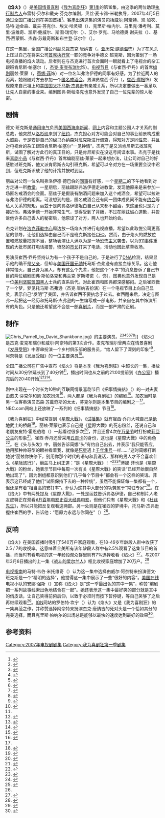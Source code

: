 {{noteTA
|G1=Movie
|G2=Show
|1=zh-cn:我为喜剧狂; zh-tw:超級製作人; zh-hk:娛樂揸Fit人;
|2=zh-hk:珍·嘉露絲姬;zh-cn=简·科拉克斯基;
|3=zh-cn:焰火; zh-tw:煙火; zh-hk:煙火;
}}
{{Infobox television episode
| Title        = 焰火<br>Fireworks
| Series       = [[我为喜剧狂|我为喜剧狂]]
| Image        =  <!-- No-free image with insufficient rationale [[Image:30_Rock_season_1_episode_18.png|250px]] -->
| Caption      = Jack's fireworks special in [[NYC|New York]], reminiscent of the [[September_11_attacks|9/11 terrorist attacks]].
| Season       = 1
| Episode      = 18
| Airdate      = {{Start date|2007|04|5}}
| Production   = 118
| Writer       = 布雷特·贝尔（{{lang|en|Brett Baer}}）<br>戴夫·芬克尔（{{lang|en|Dave Finkel}}）
| Director     = {{link-en|贝丝·麦卡锡-米勒|Beth McCarthy-Miller}}
| Music        =
| Photographer = 瓦尼亚·西恩祖尔（{{lang|en|Vanja Černjul}}）
| Guests       = [[威尔·阿奈特|威尔·阿奈特]]饰德文·班克斯（{{lang|en|Devon Banks}}）<br>[[凯·加农|凯·加农]]饰妻子<br>{{link-en|马特·迪金森|Matt Dickinson}}饰马特<br>戴夫·芬克尔饰丈夫<br>[[克里斯·帕内尔|克里斯·帕内尔]]饰里奥·斯派西曼医生（{{lang|en|Dr. Leo Spaceman}}）<br>{{link-en|马里克·潘考利|Maulik Pancholy}}饰乔纳森（{{lang|en|Jonathan}}）<br>{{link-en|莫里·波维奇|Maury Povich}}以自己的真实身份登场<br>{{link-en|凯斯·鲍威尔|Keith Powell}}饰图弗·斯帕洛克（{{lang|en|Toofer Spurlock}}）<br>{{link-en|艾尔·罗克|Al Roker}}以自己的真实身份登场<br>{{link-en|基西·西蒙斯|Kissy Simmons}}饰莎莉·赫敏斯（{{lang|en|Sally Hemings}}）<br>[[杰森·苏戴奇斯|杰森·苏戴奇斯]]饰弗洛伊德·德巴伯（{{lang|en|Floyd DeBarber}}）
| Episode list = [[我为喜剧狂_(第1季)|《我为喜剧狂》 (第1季)]]<br>[[我为喜剧狂剧集列表|我为喜剧狂剧集列表]]
| Prev         = [[战斗的爱尔兰人|战斗的爱尔兰人]]
| Next         = [[企业挤压|企业挤压]]
}}

'''《焰火》'''（{{lang|en|''Fireworks''}}）是[[美国|美国]][[情景喜剧|情景喜剧]]《[[我为喜剧狂|我为喜剧狂]]》[[我为喜剧狂_(第1季)|第1季]]的第18集，由这季的两位助理[[执行制片人|执行制片人]]布雷特·贝尔和戴夫·芬克尔编剧，贝丝·麦卡锡-米勒执导，2007年4月5日通过[[全国广播公司|全国广播公司]]在美国[[首演|首播]]<ref name="screen rush">{{cite web|url=http://www.screenrush.co.uk/television/television-813/season-2600/ |title=30 Rock: Episodes |publisher=Screenrush (AlloCiné) |accessdate=2013-07-28 |location=London |archiveurl=https://web.archive.org/web/20120730001543/http://www.screenrush.co.uk/television/television-813/season-2600/ |archivedate=2012-07-30 |deadurl=no }}</ref>。[[友情客串|客串出演]]这集的演员包括[[威尔·阿奈特|威尔·阿奈特]]、凯·加农、马特·迪金森、戴夫·芬克尔、埃文·哈灵顿（{{lang|en|Evan Harrington}}）、克里斯·帕内尔、马里克·潘考利、莫里·波维奇、凯斯·鲍威尔、斯图·瑞切尔（{{lang|en|Stu Richel}}）、艾尔·罗克、马哈德奥·谢夫拉（{{lang|en|Mahadeo Shivraj}}）、基西·西蒙斯、杰森·苏戴奇斯和布兰登·沃尔什（{{lang|en|Brendon Walsh}}）。

在这一集里，全国广播公司副总裁杰克·唐纳吉（{{lang|en|Jack Donaghy}}，[[亚历克·鲍德温|亚历克·鲍德温]]饰）为了在风头上压过自己在将来公司[[首席执行官|首席执行官]]一职的竞争对手德文·班克斯，因为策划了一场电视直播的焰火活动。后者则在与杰克进行首次会面时一眼就看上了电视台的杂工跟班肯尼斯·帕塞尔（{{lang|en|Kenneth Parcell}}，[[杰克·麦克布瑞尔|杰克·麦克布瑞尔]]饰）。[[电视节目|电视节目]]《{{lang|en|TGS}}与崔西·乔丹》的首席[[编剧|编剧]]丽兹·莱蒙（{{lang|en|Liz Lemon}}，[[蒂娜·菲|蒂娜·菲]]饰）对一位名叫弗洛伊德的同事有好感，为了拉近两人的距离，她跟随对方去参加一个[[匿名戒酒会|匿名戒酒会]]。男演员崔西·乔丹（{{lang|en|Tracy Jordan}}，[[崔西·摩根|崔西·摩根]]饰）发现原来自己祖上和[[美国国父|美国国父]][[托马斯·杰弗逊|托马斯·杰弗逊]]有亲戚关系，所以决定要做出一番足以让先人自豪的事业来。编剧图弗·斯帕洛克也意外发现了自己一位先辈的惊人秘密。

==剧情==
德文·班克斯是[[通用电气|通用电气]]负责[[美国西海岸|美国西海岸]][[新闻|新闻]]、[[万维网|网上]]内容和主题公园人才关系的副总裁，他突然从[[洛杉矶|洛杉矶]]来到了[[纽约|纽约]]，杰克担心对方可能会对自己的事业前景构成重大威胁，于是安排自己的[[秘书|秘书]]乔纳森对班克斯进行调查，得知对方是[[同性恋|同性恋]]，并且对电视台的杂工跟班肯尼斯·帕塞尔“一见钟情”。杰克于是又派肯尼斯去找班克斯，试图了解对方此行的真正目的，只是肯尼斯实在没这号间谍本事。杰克于是找来[[喜剧小品|喜剧小品]]《{{lang|en|TGS}}与崔西·乔丹》首席编剧丽兹·莱蒙一起来想办法，让公司对自己的好感胜过班克斯，他又派肯尼斯去勾引班克斯，希望可以令对方在一场重要会议中迟到，但班克斯识破了他的计策并按时到达。

丽兹对公司一位名叫弗洛伊德·德巴伯的[[同事|同事]]有好感，一个[[星期二|星期二]]的下午她看到对方走进一所[[教堂|教堂]]。一星期后，丽兹跟踪弗洛伊德走进教堂，发现他原来是来参加一场匿名戒酒会的会面。丽兹于是假装有酗酒问题来加入这个戒酒会，希望可以拉进与弗洛伊德的距离。可没想到的是，匿名戒酒会还有同一团体成员间不能有[[约会|约会]]等私人关系的规矩，丽兹于是向弗洛伊德坦白自己从来都不酗酒，来这里也只是为了接近他。弗洛伊德一开始非常生气，觉得受到了背叛，不过在丽兹诚心道歉，并告诉他许多自己丢人的秘密后，他原谅了对方，两人也开始约会。

杰克计划在[[洛克菲勒中心|洛克菲勒中心]]周边放一场焰火并进行电视直播，希望以此取悦公司更高层的领导，让他们选择由自己而不是班克斯接任[[CEO|CEO]]。然而，由于焰火的燃放位置和燃放量把握不当，整场表演让人满以为是一场[[恐怖主义|恐怖主义]]袭击，以为[[911事件|911事件]]重现的大批市民打电话报警，愤怒的[[市长|市长]]打来了电话，活动也因此草草收场。

男演员崔西·乔丹坚持认为有一个孩子不是自己的，于是进行了[[DNA|DNA]]检测，结果显示他的确不是[[父亲|父亲]]，但却与[[美国开国元勋|美国开国元勋]]托马斯·杰弗逊有直接血缘关系。这让他非常恼火，自己身为黑人，却有这么个先辈，他把这个“不幸”的消息告诉了自己节目的两位编剧图弗·斯帕洛克和弗兰克·罗斯塔诺（{{lang|en|Frank Rossitano}}，{{link-en|贾达·弗雷德兰德|Judah Friedlander}}饰），图弗也意外发现自己是一位[[美利坚联盟国|美利坚联盟国]][[非裔美国人|黑人]]士兵的直系后代。对此崔西和图弗都深感郁闷。之后崔西做了一个梦，梦见托马斯·杰弗逊（杰克·唐纳吉扮演）在一个电视节目上向自己显灵，表示自己“发明”了美国，并告诉崔西不要执念于过去。崔西醒来后，决定与图弗一起把这一经历和托马斯·杰弗逊的一生编写成一部电影，并亲自在其中饰演所有的角色。只是他还希望这不会是一部[[喜剧片|喜剧片]]，而是一部严肃的正剧。

==制作==
[[Image:Chris_Parnell_by_David_Shankbone.jpg|thumb]]》的主要演员。<ref>{{cite web|url=http://tv.yahoo.com/30-rock/show/the-baby-show/episode/115158/castcrew;_ylt=AvuPPAZBbLa7hQG9q4bBRVivo9EF |title=30 Rock — The Baby Show |accessdate=2010-04-21 |publisher=Yahoo! TV |archiveurl=https://web.archive.org/web/20110615060804/http://tv.yahoo.com/30-rock/show/the-baby-show/episode/115158/castcrew%3B_ylt%3DAvuPPAZBbLa7hQG9q4bBRVivo9EF |archivedate=2011-06-15 |deadurl=yes }}</ref><ref>{{cite web|url=http://www.imdb.com/title/tt0931394/ |title=30 Rock The Baby Show (TV Episode 2007) |publisher=IMDb |accessdate=2013-08-02 |archiveurl=https://web.archive.org/web/20110909071159/http://www.imdb.com/title/tt0931394/ |archivedate=2011-09-09 |deadurl=no }}</ref><ref name="baby show">{{cite episode |title=The Baby Show |series=30 Rock |credits=Writer: Jack Burditt; Director: Michael Engler |network=NBC Universal |station=NBC |airdate=2007-01-04 |season=1 |number=9}}</ref><ref name="parnell">{{cite news|first=Annie |last=Barrett |authorlink= |coauthors= |title=What ''SNL'' alums besides Chris Parnell should guest on ''30 Rock''? |url=http://popwatch.ew.com/2006/12/07/what_snl_alums_/ |work= |publisher=''Entertainment Weekly'' |date=2006-12-07 |accessdate=2013-08-01 |archiveurl=https://web.archive.org/web/20130608163606/http://popwatch.ew.com/2006/12/07/what_snl_alums_/ |archivedate=2013-06-08 |deadurl=no }}</ref><ref>{{cite news|first=Christopher |last=Goodwin |url=http://www.theguardian.com/lifeandstyle/2008/may/11/women.television |title=And funny with it |accessdate=2013-07-31 |date=2008-05-11 |work=The Guardian |archiveurl=https://web.archive.org/web/20090225222859/http://www.guardian.co.uk/lifeandstyle/2008/may/11/women.television |archivedate=2009-02-25 |deadurl=no }}</ref><ref>{{cite news|url=http://uk.ign.com/articles/2006/10/18/ign-interview-30-rocks-tracy-morgan |title=IGN Interview: ''30 Rock''s Tracy Morgan |accessdate=2010-03-27 |last=Fickett |first=Travis |date=2006-10-17 |publisher=IGN |archiveurl=https://web.archive.org/web/20130728020822/http://www.ign.com/articles/2006/10/18/ign-interview-30-rocks-tracy-morgan |archivedate=2013-07-28 |deadurl=no }}</ref><ref name="tinafey_yahoo">{{cite web|url=http://tv.yahoo.com/person/tina-fey/biography.html |title=Tina Fey Biography |accessdate=2013-08-01 |last= |first= |coauthors= |date= |work= |publisher=''Yahoo!'' |deadurl=yes |archiveurl=https://web.archive.org/web/20130801081437/http://tv.yahoo.com/person/tina-fey/biography.html |archivedate=2013-08-01 }}</ref>]]
《焰火》是杰克·麦克布瑞尔和威尔·阿奈特的第3次合作。麦克布瑞尔曾两次在情景喜剧《[[发展受阻|发展受阻]]》中客串扮演一个乡村俱乐部的服务员，“给人留下了深刻的印象”<ref>{{cite web|url=http://tv.yahoo.com/person/jack-mcbrayer/biography.html |title=Jack McBrayer: Biography |accessdate=2013-08-10 |publisher=Yahoo |archiveurl=https://web.archive.org/web/20120320030620/http://tv.yahoo.com/jack-mcbrayer/contributor/696667/bio |archivedate=2012-03-20 |deadurl=no }}</ref>，阿奈特是《发展受阻》的一位主要演员<ref>{{cite news|title=''Arrested'' (comic) ''development''? That's Will Arnett! |url=http://www.nydailynews.com/entertainment/gossip/arrested-comic-development-arnett-article-1.306150 |work= |publisher=''New York Daily News'' |date=2008-02-29 |accessdate=2013-08-10 |archiveurl=https://web.archive.org/web/20121010135322/http://www.nydailynews.com/entertainment/gossip/arrested-comic-development-arnett-article-1.306150 |archivedate=2012-10-10 |deadurl=no }}</ref>。

全国广播公司在广告中宣布《焰火》将是本季《我为喜剧狂》中超长的一集，播放时间从30分钟延长到了40分钟<ref name="supersize" />，播出时间也从之前的21:00提前到《[[办公室_(美国电视剧)|办公室]]》播完后的20:40开始<ref>{{cite episode |title=The Negotiation |series=The Office |credits=Jeffrey Blitz (director), Michael Schur (writer) |network=NBC |airdate=2007-04-05 |season=3 |number=19}}</ref><ref name=ignreview>{{Cite web|url=http://www.ign.com/articles/2007/04/09/the-office-the-negotiation-review |title=The Office: ''The Negotiation'' Review |publisher=IGN |first=Brian |last=Zoromski |date=2007-04-09 |accessdate=2013-08-10 |archiveurl=https://web.archive.org/web/20121106170226/http://www.ign.com/articles/2007/04/09/the-office-the-negotiation-review |archivedate=2012-11-06 |deadurl=no }}</ref><ref name="supersize">{{cite news |first=Matt |last=Webb Mitovich |authorlink= |coauthors= |title=I Wanna ''Rock''! NBC Renews Acclaimed Comedy |url=http://www.tvguide.com/news/wanna-rock-nbc-16240.aspx |work= |publisher=''TV Guide'' |date=2007-04-04 |accessdate=2013-08-10 |archive-date=2013-08-10 |archive-url=https://web.archive.org/web/20130810050010/http://www.tvguide.com/news/wanna-rock-nbc-16240.aspx |dead-url=no }}</ref>。

剧中出现在一个时长为10秒的互联网情景喜剧节目《把事情搞掂》（{{lang|en|Makin<nowiki>'</nowiki> It Happen}}）的一对夫妻由戴夫·芬克尔和凯·加农扮演<ref name="commentary_finkcan">{{cite video |people=McBrayer, Jack |date=2007 |title=30 Rock: Season One DVD commentary for the episode "Fireworks" |format= |medium=DVD |publisher=NBC Universal |location= |accessdate=2008-08-17 |time=01:47 |quote=Those are two of our writers. That was Dave Finkel and Kay Cannon, in fact Dave Finkel and Brett Baer are a writing team that original penned this episode. }}</ref>，两人都是《我为喜剧狂》的编剧<ref name="wga07noms">{{cite press release|title=2007 Writers Guild Awards Television & Radio Nominees Announced |publisher=''Writers Guild of America, West'' |date=2006-12-13 |url=http://www.wga.org/subpage_newsevents.aspx?id=2267 |accessdate=2008-03-07 |archiveurl=https://web.archive.org/web/20080102203610/http://www.wga.org/subpage_newsevents.aspx?id=2267 |archivedate=2008-01-02 |deadurl=yes }}</ref>。加农当时是另一位客串演员杰森·苏戴奇斯的太太，芬克尔则是本集节目的编剧之一<ref name="commentary_finkcan" />。NBC.com网站上还放映了一系列的《把事情搞掂》节目<ref>{{cite video |people=Cannon, Kay; Finkel, Dave |date=2007 |title=Extended Scenes: ''Makin<nowiki>'</nowiki> It Happen'' |url=http://www.nbc.com/30-rock/video/clips/makin-it-happen/88461/ |format= |medium= |publisher=NBC.com |location=Queens, New York |accessdate=2013-08-10 |time= |quote= |archive-date=2012-09-03 |archive-url=https://archive.today/20120903165353/http://www.nbc.com/30-rock/video/clips/makin-it-happen/88461/ |dead-url=no }}</ref>。

《我为喜剧狂》中经常提到《[[星際大戰|星際大戰]]》，《[[试播集_(我为喜剧狂)|试播集]]》就有崔西·乔丹大喊自己是[[绝地|绝地武士]]的桥段<ref name="plotreference">{{cite episode |title=Pilot |episodelink=试播集 (我为喜剧狂) |series=30 Rock |credits=Writer(s): Tina Fey; Director: Adam Bernstein |network=NBC Universal |station=NBC |airdate=2006-10-11 |season=1 |number=1}}</ref>。丽兹·莱蒙也表示自己是《星際大戰》的死忠粉丝，还说自己和老朋友皮特·霍恩伯格（{{lang|en|Pete Hornberger}}）一起看过很多次<ref name="fireworks">{{cite episode |title=Fireworks |series=30 Rock |credits=Writers : Dave Finkel, Brett Baer; Director: Beth McCarthy |network=NBC Universal |station=NBC |airdate=2007-04-05 |season=1 |number=18}}</ref>，并且还曾4次在[[万圣节|万圣节]]时打扮成[[莉亞公主|莉亞公主]]的形象<ref name="souce">{{cite episode |title=The Source Awards |series=30 Rock |credits=Writer(s): Robert Carlock, Daisy Gardner; Director: Don Scardino |network=NBC Universal |station=NBC |airdate=2007-03-01 |season=1 |number=16}}</ref>。崔西·乔丹还曾采用[[丘百卡|丘百卡]]的身份，这也是《星際大戰》中的角色<ref name="#1">{{cite episode |title=Tracy Does Conan |series=30 Rock |credits=Writer(s): Tina Fey; Director: Adam Bernstein |network=NBC Universal |station=NBC |airdate=2006-12-06 |season=1 |number=7}}</ref>。在《头与头发》中，丽兹告诉简娜“头”有约自己出去，并表示“我只能答应，他用那种帅哥型的眼神看着我，就像是[[死星|死星]]遇上[[千年隼号|千年隼号]]一样……”这时简娜打断她说“丽兹你快停下，别用你那个时代的语句和我说话，那样的男人才不会喜欢什么《[[星际旅行|星际旅行]]》”，丽兹马上纠正道：“是《星際大戰》！”<ref name="tv guide">{{cite news|first=Matt |last=Mitovich |url=http://www.tvguide.com/tvshows/30-rock/episode-11-season-1/281135 |title=January 18, 2007: "So... You Guys Been Watching Heroes?" |accessdate=2013-08-03 |date=2007-01-18 |work=TV Guide |archiveurl=https://web.archive.org/web/20110616193414/http://www.tvguide.com/tvshows/30-rock/episode-11-season-1/281135 |archivedate=2011-06-16|deadurl=yes }}</ref><ref name="head hair">{{cite episode |title=The Head and the Hair |series=30 Rock |credits=Writer(s): Tina Fey and John Riggi; Director: Gail Mancuso |network=NBC Universal |station=NBC |airdate=2007-01-18 |season=1 |number=11}}</ref>蒂娜·菲也是《星際大戰》的粉丝，她表示节目中每周一次有关《星際大戰》的笑话“已经开始很自然地出现了”，因为剧组都意识到他们“几乎每个节目中”都会有一个这样的笑话。菲表示这已经成了他们“试图保持下去的一种传统”，虽然不能保证每一集都有一个，但还是有着“相当高的安打率”。菲认为这其中大部分的功劳属于“常驻专家”{{link-en|罗伯特·卡洛克|Robert Carlock}}<ref>{{cite web|url=http://www.craveonline.com/tv/interviews/155960-tina-fey-gets-the-gold |title=Tina Fey Gets the Gold |accessdate=2013-07-30 |author=Topel, Fred |date=2007-09-16 |publisher=Crave Online |archiveurl=https://web.archive.org/web/20120722101810/http://www.craveonline.com/tv/interviews/155960-tina-fey-gets-the-gold |archivedate=2012-07-22 |deadurl=no }}</ref>。在《焰火》中有两处提及《星際大戰》，一处是丽兹告诉弗洛伊德，自己和制片人老友皮特正在观看[[AFI百年电影史百大经典电影|AFI百年电影史百大经典电影]]，但他们只有《星際大戰》和《[[杜丝先生|杜丝先生]]》，所以只能把反复观看这两部。另一处则是在崔西的梦境中，托马斯·杰弗逊握住崔西的手，告诉他：“愿原力永远与你同在”（{{lang|en|May the Force be with you always}}）<ref name="#1"/>。

==反响==
《焰火》在美国首播时吸引了540万户家庭观看，在18-49岁年龄段人群中收获了2.5 / 7的收视率。这意味着全美所有该年龄段人群中有2.5%观看了这集节目的首播，而当时有看电视的这一年龄段观众群里则有7%选择收看《焰火》<ref name="ratings_1">{{cite press release |title=NBC Ratings Results For The Week Of April 2–8 |publisher=NBC Universal Media Village |date=2007-04-10 |url=http://www.thefutoncritic.com/ratings/2007/04/10/nbc-ratings-results-for-the-week-of-april-2-8-24141/20070410nbc01/ |accessdate=2013-08-10 |archive-date=2012-09-09 |archive-url=https://www.webcitation.org/6AXtbHkFn?url=http://www.thefutoncritic.com/ratings/2007/04/10/nbc-ratings-results-for-the-week-of-april-2-8-24141/20070410nbc01/ |dead-url=no }}</ref>。与2007年3月8日播出的上一集《[[战斗的爱尔兰人|战斗的爱尔兰人]]》相比收视家庭增加了20万户。<ref name="ratings_2">{{cite press release |title=NBC Ratings Results For The Week Of March 5–11 |publisher=''NBC Universal Media Village'' |date=2007-03-13 |url=http://www.thefutoncritic.com/news.aspx?id=20070313nbc01 |accessdate=2013-08-09 |quote=From 9:31-10:01 p.m., ''30 Rock'' (2.5/6 in 18–49, 5.2 million viewers overall) |archive-date=2012-09-09 |archive-url=https://www.webcitation.org/6AXtagAlM?url=http://www.thefutoncritic.com/news.aspx?id=20070313nbc01 |dead-url=no }}</ref>

[[电视指南_(美国杂志)|电视指南]]的马特·韦伯·米托维奇（{{lang|en|Matt Webb Mitovich}}）认为这一集中选择由威尔·阿奈特来扮演德文·班克斯是一个“精明的选择”，他觉得这一集中展示了一些“很好的内容”。[[美国在线|美国在线]]电视小队的安娜·强斯（{{lang|en|Anna Johns}}）宣称《焰火》是“这一季最出色的其中一集”，称赞“编剧把一系列故事线索出色地结合在一起”。她还表示这一集中最好笑的部分就是其中的俏皮话，让自己笑得前俯后仰，以致于必须时而按下暂停键，等自己笑够了之后再继续观看<ref>{{cite web|url=http://www.aoltv.com/2007/04/06/30-rock-fireworks/ |title=''30 Rock'': "Fireworks" |accessdate=2013-08-10 |last=Johns |first=Anna |date=2007-04-06 |publisher=AOL's TV Squad |archiveurl=https://web.archive.org/web/20120905141542/http://www.aoltv.com/2007/04/06/30-rock-fireworks/ |archivedate=2012-09-05 |deadurl=no }}</ref>。[[IGN|IGN]]网站的罗伯特·坎宁（{{lang|en|Robert Canning}}）认为《焰火》又是《我为喜剧狂》的一集典范之作，并称赞选择阿奈特来扮演杰克·唐纳吉的死对头是一个恰如其分的完美选择，而且克里斯·帕纳尔的出场总是能够以最快的速度达到最好的效果<ref>{{cite web|url=http://uk.ign.com/articles/2007/04/09/30-rock-fireworks-review |title=''30 Rock'': "Fireworks" Review |accessdate=2013-08-10 |last=Canning |first=Robert |date=2007-04-09 |publisher=IGN |archiveurl=https://web.archive.org/web/20121022114531/http://www.ign.com/articles/2007/04/09/30-rock-fireworks-review |archivedate=2012-10-22 |deadurl=no }}</ref>。

==参考资料==
{{reflist|2}}

{{30 Rock Season One}}
{{portal bar|电视剧|美国}}
[[Category:2007年电视剧剧集|Category:2007年电视剧剧集]]
[[Category:我为喜剧狂第一季剧集|Category:我为喜剧狂第一季剧集]]
{{Good article}}